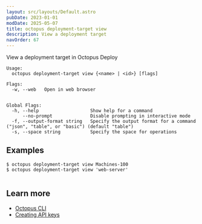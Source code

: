 ```yaml
---
layout: src/layouts/Default.astro
pubDate: 2023-01-01
modDate: 2025-05-07
title: octopus deployment-target view
description: View a deployment target
navOrder: 67
---
```


View a deployment target in Octopus Deploy

```
Usage:
  octopus deployment-target view {<name> | <id>} [flags]

Flags:
  -w, --web   Open in web browser


Global Flags:
  -h, --help                   Show help for a command
      --no-prompt              Disable prompting in interactive mode
  -f, --output-format string   Specify the output format for a command ("json", "table", or "basic") (default "table")
  -s, --space string           Specify the space for operations

```

## Examples

<SamplesInstance />

```
$ octopus deployment-target view Machines-100
$ octopus deployment-target view 'web-server'


```

## Learn more

- [Octopus CLI](/docs/octopus-rest-api/cli)
- [Creating API keys](/docs/octopus-rest-api/how-to-create-an-api-key)